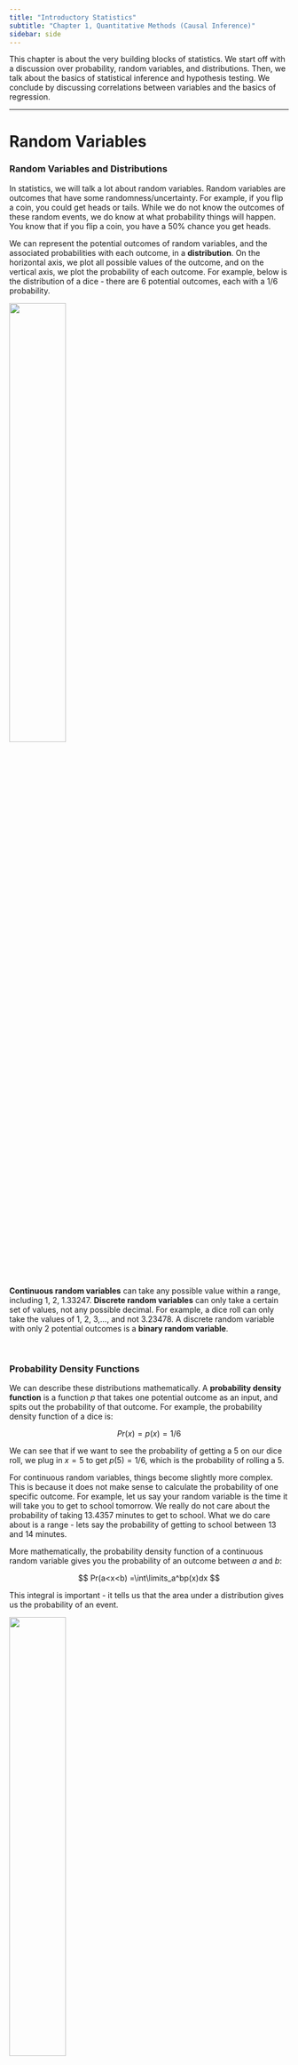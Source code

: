 ```yaml
---
title: "Introductory Statistics"
subtitle: "Chapter 1, Quantitative Methods (Causal Inference)"
sidebar: side
---
```


This chapter is about the very building blocks of statistics. We start off with a discussion over probability, random variables, and distributions. Then, we talk about the basics of statistical inference and hypothesis testing. We conclude by discussing correlations between variables and the basics of regression.

------------------------------------------------------------------------

# **Random Variables**

### Random Variables and Distributions

In statistics, we will talk a lot about random variables. Random variables are outcomes that have some randomness/uncertainty. For example, if you flip a coin, you could get heads or tails. While we do not know the outcomes of these random events, we do know at what probability things will happen. You know that if you flip a coin, you have a 50% chance you get heads.

We can represent the potential outcomes of random variables, and the associated probabilities with each outcome, in a **distribution**. On the horizontal axis, we plot all possible values of the outcome, and on the vertical axis, we plot the probability of each outcome. For example, below is the distribution of a dice - there are 6 potential outcomes, each with a 1/6 probability.

![](images/clipboard-713724518.png){fig-align="center" width="45%"}

**Continuous random variables** can take any possible value within a range, including 1, 2, 1.33247. **Discrete random variables** can only take a certain set of values, not any possible decimal. For example, a dice roll can only take the values of 1, 2, 3,..., and not 3.23478. A discrete random variable with only 2 potential outcomes is a **binary random variable**.

<br />

### Probability Density Functions {#probability-density-functions}

We can describe these distributions mathematically. A **probability density function** is a function $p$ that takes one potential outcome as an input, and spits out the probability of that outcome. For example, the probability density function of a dice is:

$$
Pr(x) = p(x) = 1/6
$$

We can see that if we want to see the probability of getting a 5 on our dice roll, we plug in $x=5$ to get $p(5) = 1/6$, which is the probability of rolling a 5.

For continuous random variables, things become slightly more complex. This is because it does not make sense to calculate the probability of one specific outcome. For example, let us say your random variable is the time it will take you to get to school tomorrow. We really do not care about the probability of taking 13.4357 minutes to get to school. What we do care about is a range - lets say the probability of getting to school between 13 and 14 minutes.

More mathematically, the probability density function of a continuous random variable gives you the probability of an outcome between $a$ and $b$:

$$
Pr(a<x<b) =\int\limits_a^bp(x)dx
$$

This integral is important - it tells us that the area under a distribution gives us the probability of an event.

![](images/clipboard-1038590923.png){fig-align="center" width="45%"}

::: {.callout-note collapse="true" appearance="simple"}
## Cumulative Density Functions

Cumulative density functions measure the cumulative probability below a certain point.

For example, to get the probability of anything below $a$ occurring as an outcome, our cumulative density function is:

$$
Pr(x<a) = \int\limits_{-∞}^ap(x)dx
$$

This will be useful in some cases to calculate values for probability density functions.
:::

<br />

### Expectation and Variance

The **expectation**, also called the **mean** or **expected value**, is the "average" outcome value that you would expect to get from the distribution. It is essentially our "best guess" of what the random variable's outcome would be.

Expectation for a discrete random variable $X$ is calculated as a weighted sum of all potential outcomes $x_i$ and their respective probabilities given by the probability density function $p(x_i)$:

$$
E(X) = \mu_X = \sum\limits_{i=1}^n(x_i \times p(x_i))
$$

For a continuous random variable $X$, the idea is the same but with an integral:

$$
E(X) = \mu_X = \int\limits_{-∞}^∞ (x \times p(x))
$$

Expectations have a few unique algebraic properties:

1.  The expectation of a constant is itself: $E(c) = c$.
2.  Expectations can be added: $E(X+Y) = E(X) + E(Y)$.
3.  Expectations multiplied with constants: $E(cX) = c \cdot E(X)$.
4.  Law of iterated expectations: $E(X) = E[E(X|Y)]$.

**Variance** measures the spread of a distribution. It is essentially the average distance of each individual outcome from the expected value $\mu$ of the random variable:

$$
Var(X) = \sigma^2= E(x - \mu)^2 = \sum\limits_{i=1}^n p(x_i) \times (x_i - \mu_X)^2
$$

The **standard deviation** is simply the square root of variance.

<br />

### Conditional Distributions {#conditional-distributions}

Let us say we have two random variables $X$ and $Y$, each with their own respective distributions.

Often in statistics, we are interested in how two variables interact with each other. For example, we are interested in how democracy affects economic growth. Or how education affects income.

Conditional distributions are a distribution of one random variable $X$, given we hold another variable $Y$ fixed at some value.

For example, imagine $X$ is income and $Y$ is age. The conditional distribution of $X|Y$ is the distribution of income $X$ at every specific age $Y$. For example, $X|Y = 20$ is the distribution of income $X$ for 20 year olds. $X|Y=60$ would be the distribution of income $X$ for 60 year olds.

Conditional distributions have all the same properties as normal distributions. The most important of these is the **conditional expectation**, which we denotate $E(X|Y)$. In the context of above, $E(X|Y=20)$ would be the **expected** income for a 20 year old.

The reason conditional expectations are so important is because they illustrate how one variable affects another. If we see a pattern in going between $E(X|Y=20)$, $E(X|Y = 21)$, and $E(X|Y = 24)$, we might be tempted to say that increasing age $Y$ has some effect on income $X$.

<br />

<br />

------------------------------------------------------------------------

# **Distributions**

### The Normal Distribution

The **normal distribution** is for continuous random variables, and takes a famous "bell shape" (hence why it is also called the bell curve). Every normal distribution and its [probability density function (PDF)](#probability-density-functions) can be defined by two parameters: the mean and the variance:

$$
\sim \mathcal N(\mu, \sigma^2), \quad PDF: Pr(a<x<b) = \int\limits_a^b \frac{1}{\sqrt{2\pi\sigma^2}}e^{\left( -\frac{(x - \mu)^2}{2 \sigma^2}\right)}dx
$$

Where $\mathcal N$ represents the normal distribution, $\mu$ represents the expected value of the distribution, and $\sigma^2$ represents the variance. The figure below shows how normal distributions change when you alter $\mu$ and $\sigma^2$.

![](images/clipboard-2268260367.png){fig-align="center" width="60%"}

<br />

### Properties of the Normal Distribution {#properties-of-the-normal-distribution}

Normal Distributions have a unique property - within any standard deviations $\sigma$ from the mean, every single normal distribution contains the same amount of area under the curve (which is also the probability):

![](images/clipboard-2691725554.png){fig-align="center" width="80%"}

These properties don't just apply to 1, 2, or 3 standard deviations away from the mean. They apply to any amount of standard deviations (such as 1.23478 standard deviations), and there are online tables/calculators that can derive this. This means that we can find the probability between any two points of a normal distribution, just by knowing the mean $\mu$ and standard deviation $\sigma$.

Another property of the normal distribution is that we can manipulate them as follows:

1.  We can add a constant $c$ to every single outcome/value in a normal distribution. The resulting distribution will still be a normal distribution, just with its mean shifted by $c$. Or in other words: $X \sim \mathcal N(\mu + c, \sigma^2)$.
2.  We can multiply by constant $c$ to every single outcome/value in a normal distribution. The resulting distribution will still be a normal distribution, just with its mean multiplied by $c$, and its standard deviation multipled by $c^2$. Or in other words: $X \sim \mathcal N(c \mu, (c \mu)^2)$.

<br />

### The Standard Normal Distribution {#the-standard-normal-distribution}

The standard normal distribution (often called the $Z$-distribution) is a special version of the normal distribution, with a mean of 0 and a variance of 1:

$$
Z \sim\mathcal N(0, 1)
$$

![](images/img_standard_normal.svg){fig-align="center" width="70%"}

The best part about the standard normal distribution is that we can transform any other normal distribution into a standard normal. Recall the properties of adding and multiplying constants to a normal distribution from above. That means we can apply a transformation to every value/unit in a normal distribution $X$ to get a standard normal distribution $Z$:

$$
Z = \frac{x - \mu}{\sigma} \sim \mathcal N(0,1)
$$

Or in other words, for every value of $x \in X$, subtract the mean, then divide by the standard deviation. If you do this for every value $x \in X$, you will get a standard normal.

<br />

### The T-Distribution

The **T-distribution** looks very similar to that of the normal distribution, with the same bell curve shape. However, the t-distribution's tails are slightly fatter than the normal distribution, and the peak is slightly shorter.

![](images/clipboard-1130923565.png){fig-align="center" width="45%"}

The key difference between the t-distribution and the normal distribution is the parameters. Unlike the normal distribution, which has 2 parameters, the t-distribution has only one parameter: degrees of freedom.

The t-distribution is always centered on 0. Higher degrees of freedom means less thick tails. As degrees of freedom get larger (past 30), it almost perfectly fits a normal distribution.

The importance of the T-distribution is that it is often used for statistical inference when the normal distribution, for whatever reason, cannot be used. This is often because with the normal distribution, we need to know variance $\sigma^2$, but we do not need to know this to use the T-distribution.

<br />

### Bernoulli and Binomial Distribution

A **bernoulli trial** is an experiment that has two possible outcomes: a success $x= 1$ and a failure $x = 0$. We denote the probability of a success as $p$, and the probability of a failure as $q = 1-p$. For example, a coin flip could be seen as a bernoulli trial, with $p = 0.5$.

For example, below is a bernoulli distribution with $p = 0.15$:

![](images/clipboard-2068255268.png){fig-align="center" width="50%"}

The bernoulli distribution is a special case of the **Binomial distribution**, which is basically the question of how many success you will get with $n$ number of trials. When $n=1$ (just one coin flip), we get the bernoulli distribution.

The probability density function of a bernoulli distribution is:

$$
Pr(x) = \begin{cases}
p \quad \text{if } x = 1 \\
1 - p \quad \text{if } x= 0 
\end{cases}
$$

A bernoulli distribution is often employed in randomisation of treatment during experiments, as we will see later.

<br />

<br />

------------------------------------------------------------------------

# **Estimators and Statistical Inference**

### Estimators and Sampling Distributions

An **estimand** is the true value of some true parameter $\theta$ in the population we are trying to measure.

We often do not have data on the population. We typically have a sample from the population, and use an **estimator** (procedure) to produce a sample **estimate** $\hat\theta$.

-   For example, if we wanted to find the average trust in institutions in the UK, we cannot possibly ask 70 million people. So, instead, we take a sample from the population, and produce a sample estimate.

However, because of [sampling variability]{.underline} (not all random samples will be identical), each sample $n$ will have a different estimate $\hat\theta_n$.

Imagine if we keep taking $N$ number of samples, we will have $N$ number of estimates $\hat\theta_1, \hat\theta_2, \dots, \hat\theta_N$. Thus, any specific estimate $\theta_n$ from sample $n$ can be thought of as a random draw from the **sampling distribution** $\hat\theta_1, \hat\theta_2, \dots, \hat\theta_N$.

::: {.callout-note collapse="true" appearance="simple"}
## Example of a Sampling Distribution

Let us say we want to find the mean salary of all individuals in the UK. The true value of the mean salary for every individual is $\theta$.

However, asking all 60 million people is nearly impossible. So, we take a randomly sample of 1000 individuals, and then find the sample mean. Our estimator is thus the sample mean estimator.

Our first sample of 1000 individuals yields an estimate $\hat\theta_1$. If we take another sample, we will get slightly different people in this sample, and get another estimate $\hat\theta_2$. We keep taking samples, and get more and more estimates $\hat\theta_3, \hat\theta_4, \dots, \hat\theta_n$.

We plot all of these samples into a distribution as follows:

![](images/clipboard-2444367374.png){fig-align="center" width="45%"}

This indicates the potential estimates we can get. If we were to conduct only one sample, we would essentially be selecting a random $\hat\theta_i$ value from this distribution.

The sampling distribution of an estimator is the key property of estimators. The two parameters of interest from this sampling distribution are its **expectation** and **variance**.
:::

We can describe sampling distributions with their expectation and variance.

<br />

### Finite Sample Properties of Estimators {#unbiased-estimators}

An estimator of a parameter is **unbiased**, if its estimates $\hat\theta_n$ have an expectation equal to the true population value of the parameter: $E(\hat\theta_n) = \theta$. Or in other words, if we repeatedly sample and use the estimator, on average, the estimates will be equal to the true population value (the sampling distribution will have an expectation of the true population value).

We want an unbiased estimator, because if $E(\hat\theta_n) = \theta$, that means our "best guess" of the estimator value is the true parameter value $\theta$. That means any one estimate $\hat\theta_n$ is on average, correct.

Unbiasedness is not the only desirable property of estimators - we also care about the variance. After all, if we have two unbiased estimators, the one with less variance will be on average, closer to the true population value, for any one estimate $\hat\theta$.

::: {.callout-note collapse="true" appearance="simple"}
## Example of the Importance of Variance

For example, let us say the true population parameter is $\theta = 0$. We will have two estimators: estimator $A$ and estimator $B$:

-   Estimator $A$, after two samples (for simplicity), produces estimates -1 and 1.
-   Estimator $B$, after two samples, produces estimates -100 and 100.

Both estimators are unbiased $E(\hat\theta_n) = 0$. However, clearly, estimator $A$ is, on average, closer to $\theta =0$ than estimator $B$. This is because while both estimators are unbiased, estimator $A$ has a smaller **variance** than estimator $B$ - that is on average, estimator $A$'s estimators are more closely "packed around" the expectation of the estimator.
:::

The **variance** of an estimator (and variance of the sampling distribution) can be quantified as:

$$
Var(\hat\theta_n) = E[(\hat\theta_n - E(\hat\theta_n))^2]
$$

An **efficient** estimator is one that, on average, has the closest estimated value $\hat\theta_n$ to the true population parameter. If two estimators are both unbiased, the one with lower variance is more efficient. Efficiency can be quantified as the estimator with the lowest **mean squared error**:

$$
MSE(\hat\theta_n) = E[(\hat\theta_n - \theta)^2] =Var(\hat\theta_n) + Bias(\hat\theta_n)^2
$$

We generally want an efficient estimator, since gives us the closest guess to the true population parameter $\theta$.

::: {.callout-note collapse="true" appearance="simple"}
## Efficient but Biased

Interestingly, it is possible for a biased estimator to be more efficient than an unbiased estimator.

This is particularly the case when the biased estimator has a slight bias but small variance, while the unbiased estimator has a giant variance. In this case, the biased estimator is producing estimates $\hat\theta$ that on average, are closer to the true population parameter $\theta$.
:::

<br />

### Asymptotic Properties of Estimators {#asymptotically-consistent-estimators}

Asymptotic properties are properties of estimators as the sample size $n$ approaches infinity.

An estimator is **asymptotically consistent**, if as we increase sample size towards infinity, the estimate will become more and more concentrated around the true population value $\theta$. At $n = ∞$, our sampling distribution collapses to just one value, the true population value $\theta$. Mathematically:

$$
Pr(|\hat\theta_n - \theta|> \epsilon) \rightarrow 0, \text { as } n \rightarrow ∞
$$

That means with a consistent estimator, increasing the sample size will get us more and more accurate results.

::: {.callout-note collapse="true" appearance="simple"}
## Biased but Consistent

An estimator can be both biased, but consistent. In smaller sample sizes, the estimator might not be on average correct, but over a large enough sample size, it will become "unbiased".

For example, in the figure below, we can see that this estimator is biased at small values of $n$, but as $n$ increases, it becomes more consistent, collapsing its distribution around the true $\theta$.

![](images/clipboard-1215503621.png){fig-align="center" width="55%"}
:::

::: {.callout-note collapse="true" appearance="simple"}
## Law of Large Numbers and Consistency

The law of large numbers states that the sample average of a random sample, is a consistent estimator of the population mean.

For example, let us say we have a random variable $x$. We take a random sample of $n$ units, so our sample is $(x_1, \dots, x_n)$.

-   Let us define $\bar x_n$ as our sample average.
-   Let us define $\mu$ as the true population mean of variable $x$.

The law of large numbers states that:

$$
plim( \bar x_n) = \mu
$$

-   Where $plim$ states that as $n$ approaches infinity, the probability distribution of $\bar x_n$ collapses around $\mu$.

Why is this the case? This sample mean estimator is calculated simply through the formula for mean:

$$
\bar x_n = \frac{1}{n}\sum\limits_{i=1}^n x_i
$$

Let us define the variance of our sample of $x_1, \dots, x_n$ as $Var(x_i) = \sigma^2$. We can now find the variance of our sampling distribution of estimator $\bar x_n$:

$$
\begin{split}
Var(\bar x_n) & = Var\left( \frac{1}{n}\sum\limits_{i=1}^n x_i \right) \\
& = \frac{1}{n^2} Var \left(\sum\limits_{i=1}^n x_i\right) \\
& = \frac{1}{n^2} \sum\limits_{i=1}^n Var(x_i) \\
& = \frac{1}{n^2} \sigma^2 \\
& = \frac{\sigma^2}{n}
\end{split}
$$

And as sample size $n$ increases to infinity, we get:

$$
\lim\limits_{n \rightarrow ∞} Var(\bar x_n) = \lim\limits_{n \rightarrow ∞} \frac{\sigma^2}{n} = 0
$$

Thus, the variance of our estimator $\bar x_n$ shrinks to zero, so as sample size increases to infinity $n$, the sampling distribution of estimator $\bar x_n$ collapses around the true population mean.
:::

Another asymptotic property of estimators, as sample size $n$ approaches infinity, is that the sampling distribution approaches a normal distribution. The **central limit theorem** establishes asymptotic normality of estimators. Let us say we have $N$ number of random variables $\hat\theta_1, \dots, \hat\theta_N$ (estimates are realisations of random variables). The central limit theorem states that:

$$
Pr(w_n < w) \rightarrow \Phi(w) \quad \text{as } n \rightarrow ∞
$$

-   Where $w_n$ is a transformed version of the random variable $\hat\theta_n$, defined as $w_n = \frac{\bar\theta_n - \mu}{\sigma / \sqrt{n}}$.
-   Where $Pr(w_n < w)$ is the cumulative density function of the random variable $w_n$.
-   Where $\Phi(w)$ is the cumulative density function (cdf) of the standard normal distribution $\mathcal N(0, 1)$.

The importance of CLM comes from the fact that as we increase sample size, our sampling distribution becomes more and more normally distributed. Recall that we know that the normal distribution has unique [properties of distribution](#properties-of-the-normal-distribution) that allow us to calculate the probability between standard deviations (and any point). Since CLM says that our sampling distribution is normally distributed, we can apply the same properties to learn about the probabilities of getting a certain sample estimates $\hat\theta_n$.

<br />

### Intuition of Hypothesis Testing

We have status-quo theory, called the **null hypothesis** $H_0$. A status quo theory is the generally accepted value of the true population parameter $\theta$ in our field. However, you might want to prove this status-quo theory wrong, and have an **alternative hypothesis** $H_1$. You need some way to prove that the status-quo null hypothesis is wrong.

::: {.callout-note collapse="true" appearance="simple"}
## Example of Hypotheses

Let us say we are interested in measuring the relationship between democracy and economic growth.

The status-quo theory is that there is no relationship - since we need to prove there is a relationship. Thus, our null hypothesis is $H_0 : \theta = 0$ (0 representing 0 relationship).

Our alternative hypothesis might be $H_1: \theta ≠ 0$ - i.e. there is a relationship between democracy and economic growth.

To prove our alternative hypothesis, we need to disprove the null hypothesis.
:::

We cannot know if the null hypothesis is wrong. However, we can calculate the probability of getting a certain sample estimate $\hat\theta_n$ assuming the null hypothesis is true. If we assume an unbiased estimator, that means our hypothetical sampling distribution should have an expected value of our null hypothesis: $E(\hat\theta_n) = H_0$.

Then, we can gather a sample, and calculate some sample estimate $\hat\theta$. Using some math (we will see this later with regression), we can also estimate the variance of the sampling distribution.

Thus, we now know the expectation of the sampling distribution $E(\hat\theta_n) = H_0$ and the variance. We also know that the sampling distribution is normally distributed by the central limit theorem. Thus, using the properties of the normal distribution, we can calculate the probability of getting our sample estimate $\hat\theta$ or an estimate even further from the $H_0$ than our $\hat\theta$.

![](images/clipboard-1533818238.png){fig-align="center" width="45%"}

For example, above, our sample estimate $\hat\theta = -2.228$, and our null hypothesis is $\theta = 0$. The yellow parts highlighted are the probability of getting an sample estimate $\hat\theta_n$ as extreme or more extreme than our $\hat\theta = -2.228$.

If this probability of getting our estimate $\hat\theta$ or more extreme is very small (less than 5% typically), we can believe either one of two things:

1.  We got extremely lucky (less than 5% chance) and got a estimate very far from the null hypothesis.
2.  Or, we [**typically**]{.underline} believe that we were not actually lucky, but instead, the null hypothesis value of $\theta$ is incorrect.

Thus, conclusion 2 essentially means we reject the null hypothesis, and conclude our alternative hypothesis.

<br />

### Mechanics of Hypothesis Testing

To start a hypothesis test, you will need to define a status-quo null hypothesis $H_0$ and an alternative hypothesis $H_1$.

Then, you should take a sample from the population, and compute a sample estimate $\hat\theta$ with your estimator. You can then derive a **standard error** (square root of the variance of the sampling distribution). This standard error formula will differ depending on the statistical model, and we will introduce several of these for regression.

Then, you can compute a test statistic. The name of the test-statistic will differ based on the statistical model, but the formula is always the same:

$$
\text{test statistic} = \frac{\hat\theta - H_0}{\text{standard error of } \hat\theta}
$$

This formula might look familiar - we are essentially turning our normal distribution of the estimator into the [standard normal distribution](#the-standard-normal-distribution). The test statistic is essentially measuring how many standard deviations away from the null hypothesis our sample estimate $\hat\theta$ is.

![](images/img_standard_normal.svg){fig-align="center" width="50%"}

Now, go onto the x-axis of our standard normal distribution, and start at the mean (at 0). Now, move in both directions by the distance specified by the test statistic. Mark these two points on either side of the mean. Highlight the are under the sampling distribution beyond these points. The figure below shows a test statistic of 2.228:

![](images/clipboard-1533818238.png){fig-align="center" width="35%"}

The highlighted area is the probability (**p-value**) of getting a sample estimate $\hat\theta$ equal or more extreme than the one we got, assuming the null hypothesis is true. If the p-value is below 0.05 (5%), we have sufficient evidence to reject the null hypothesis. If the p-value is above 0.05 (5%), we cannot reject the null hypothesis.

::: {.callout-note collapse="true" appearance="simple"}
## Note on Distributions

Here, we have stated you use the standard normal distribution.

However, with different tests, you might actually use some different distribution. Most often, you will use the t-distribution.

The reason we use the t-distribution is because we often cannot actually calculate the variance of our sampling distribution. Instead, we estimate it with some uncertainty, so the t-distribution accounts for this uncertainty.
:::

<br />

### Confidence Intervals

Sometimes, we are not just interested in proving a null hypothesis wrong. We often are interested in the actual parameter value of $\theta$. As we know already, there is variation in our estimates $\hat\theta_n$ between samples.

Thus to account for this uncertainty, we want to create some range around our sample estimate $\hat\theta$ that is likely to contain the true value of $\theta$. This is called a **confidence interval**.

According the the central limit theorem, we know that any sample estimate $\hat\theta_n$ is 95% likely to be within 2 standard deviations of the true population value $\theta$.

Thus, we can construct an interval of 2 standard errors (square deviations) on both sides of our sample estimate $\hat\theta_n$. This means that 95% of the time, our interval will include the true population value of $\theta$. Thus, our 95% confidence interval is:

$$
(\hat\theta - 1.96se(\hat\theta), \ \ \hat\theta+1.96se(\hat\theta)
$$

-   Why 1.96? Because exactly 95% of a normal distribution is within 1.96 standard deviations of the mean.

This interval means that under repeated sampling and estimating $\hat\theta_n$, 95% of the confidence intervals we construct will include the true population $\theta$ value.

<br />

### Nonparametric Bootstrap

Most traditional statistical tests rely on asymptotic normality established by the central limit theorem. However, asymptotic normality can only be satisfied if we have a large enough sample size. When we are dealing with small samples, we cannot invoke central limit theorem.

Nonparametric Bootstrap, instead of assuming some sampling distribution, is a method to simulate the sampling distribution. This is done by re-sampling from the sample with replacement. The procedure is as follows:

1.  You take the sample you observe (with sample size $n$), and randomly re-sample $n$ observations from that sample with replacement (so allowing observations to repeat in our re-sample).
2.  Continue to do this over and over again to get $B$ number of re-samples.
3.  For each re-sample $b$, you should calculate the $\widehat{\theta_b}$. Plot all of the sample $\widehat{\theta_b}$ in a distribution.

You can also estimate the standard error of $\hat\theta$ using the standard deviation of the distribution. However, do not use these standard errors for confidence intervals or tests unless you are confident the sampling distribution is approximately normal.

Nonparametric Bootstrap is also used in some more complex estimators where it is very difficult to calculate or estimate the standard errors.

<br />

<br />

------------------------------------------------------------------------

# **Correlations Between Variables**

### Correlated Variables

In political science and most social sciences, our primary concern is relationships between variables. How does education correlate with voter turnout? Are less educated citizens more anti-immigrant? How do inflation levels correlate with incumbent popularity?

We describe a relationship between two variables $X$ and $Y$ as a correlation.

-   If we are more likely to observe higher values of $Y$ when we also observe higher values of $X$, that means we have a positive correlation.
-   If we are more likely to observe lower values of $Y$ when we also observe higher values of $X$, that means we have a negative correlation.
-   If the value of $Y$ does not change no matter the value of $X$, then the two variables are uncorrelated.

[Important Note: correlation is **not** causation!]{.underline}

We can view correlations between variables graphically:

![](images/clipboard-3489268418.png){fig-align="center" width="60%"}

### Quantifying Correlations

Let us say we have some data with $n$ number of observations. Each observation $i$ has values $(X_i, Y_i)$. There are two primary ways to quantify correlations between variables. The first is called **covariance**:

$$
\begin{align}
Cov(X,Y) & = E((X_i - \bar X)(Y_i - \bar Y) \\
& = \frac{1}{n}\sum\limits_{i=1}^n\left[(X_i - \bar X)(Y_i - \bar Y) \right]
\end{align}
$$

-   Where $(X_i, Y_i)$ is one data point for an observation $i$.
-   Where $\bar X$ and $\bar Y$ are the average $X$ and $Y$ values in the data.

If covariance is negative, that means we have a negative correlation. If covariance is positive, we have a positive correlation. If covariance is 0, we have no correlation.

However, we cannot interpret the actual number of covariance, only the sign. This is because covariance is sensitive to measurement scale: if we change something measured in feet to inches, covariance increases.

Obviously, we do not want a measure that is affected by measurement scale. We want some measure of correlation that can be compared across different scales. This is where the **correlation coefficient** comes in:

$$
Corr(X,Y) = r = \frac{Cov(X, Y)}{\sqrt{Var(X) Var(Y)}}
$$

Essentially, we are "normalising" the covariance metric by dividing by the variances, which gets rid of the impact of scale.

Correlation coefficients are always between -1 and 1. Values closer to -1 and 1 are stronger correlations, and values closer to 0 are weaker correlations.

![](images/clipboard-3774741322.png){fig-align="center" width="80%"}

We can see here that stronger correlations have points that fit closer to a straight line.

<br />

### Best-Fit Lines and Magnitude

Correlation coefficients have a huge weakness: they measure the "strength" of correlation, but not the magnitude.

![](images/clipboard-1623227249.png){fig-align="center" width="50%"}

We can see above that these two relationships have the same strength of correlation. However, the slope of the left graph is much higher. Why is the slope important? Well, the slope is essentially how much $Y$ changes when $X$ increases by 1. It is the **magnitude** of our relationship.

Thus, we might wish to instead look at relationships with a best-fit straight line. Take this figure below:

![](images/clipboard-3708176954.png){fig-align="center" width="45%"}

We can express this line mathematically as $y = mx + b$, where $m$ is the slope - the amount $y$ change for every one unit increase in $x$. Thus, the slope $m$ is a measurement of the magnitude of correlation between $x$ and $y$.

<br />

### Simple Linear Regression

Simple Linear Regression is a mathematical model of a best fit line. It takes the following form:

$$
y_i = \beta_0 + \beta_1x_i + u
$$

Where $(x_i , y_i)$ are the values of one observation $i$. Where $\beta_1$ is the slope - the measurement of the relationship between $x$ and $y$. Where $\beta_0$ is the intercept (y-intercept), and $u$ is the error term: the vertical distance between the actual points and the best-fit line.

We have some special terminology for the parts of the simple linear regression. The **independent variable**, also called the explanatory variable or the regressor, is labelled $x$. This is the variable multiplied to the slope parameter $\beta_1$. The **dependent variable**, also called the response or outcome variable, is labelled $y$.

We can also write regression as the [conditional expectation](#conditional-distributions) of the conditional distribution of $y|x$:

$$
E(y_i|x_i) = \beta_0 + \beta_1 x_i
$$

Throughout this chapter, we have talked about statistical inference and estimators. This is no different in linear regression. The above equation is what we call our population model (also called the data generating process):

$$
y_i = \beta_0 + \beta_1x_i + u_i
$$

However, once again, we cannot know the true population values of our intercept and slope. So, we will have a sample model of the following:

$$
y_i = \widehat{\beta_0} + \widehat{\beta_1}x_i + \widehat{u_i}
$$

We will discuss the details of this estimation process of $\widehat{\beta_0}, \widehat{\beta_1}, \widehat{u_i}$ in the next chapter, and how we can conduct statistical inference and tests. The points on our predicted best-fit line (so excluding error $\widehat{u_i}$) are called our **fitted values**:

$$
\widehat{y_i} = \widehat{\beta_0} + \widehat{\beta_1}x_i
$$

The simple linear regression model is very simple. In the real world, rarely does only one thing cause another. For example, changes in income could be caused by age, but also education. Instead of just one explanatory variable $x$, we can create regression models with multiple explanatory variables $x_1, x_2, \dots, x_k$. This is the multiple linear regression that we will introduce in the next chapter.
